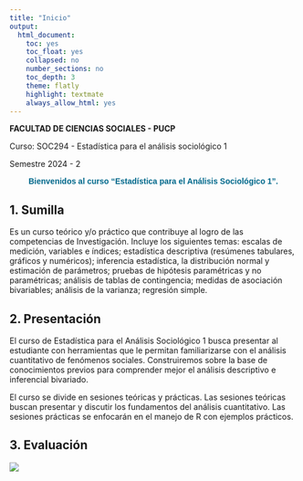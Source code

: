 ```yaml
---
title: "Inicio"
output:
  html_document:
    toc: yes
    toc_float: yes
    collapsed: no
    number_sections: no
    toc_depth: 3
    theme: flatly
    highlight: textmate
    always_allow_html: yes
---
```


**FACULTAD DE CIENCIAS SOCIALES - PUCP**

Curso: SOC294 - Estadística para el análisis sociológico 1

Semestre 2024 - 2

```{=html}
<style>
.custom-text {
  color: #00688B;
  font-family: Helvetica, sans-serif;
  text-align: center;
  font-weight: bold;
  font-size: 24 px;
}
</style>
```
::: custom-text
Bienvenidos al curso "Estadística para el Análisis Sociológico 1".
:::

## 1. Sumilla

Es un curso teórico y/o práctico que contribuye al logro de las competencias de Investigación. Incluye los siguientes temas: escalas de medición, variables e índices; estadística descriptiva (resúmenes tabulares, gráficos y numéricos); inferencia estadística, la distribución normal y estimación de parámetros; pruebas de hipótesis paramétricas y no paramétricas; análisis de tablas de contingencia; medidas de asociación bivariables; análisis de la varianza; regresión simple.

## 2. Presentación

El curso de Estadística para el Análisis Sociológico 1 busca presentar al estudiante con herramientas que le permitan familiarizarse con el análisis cuantitativo de fenómenos sociales. Construiremos sobre la base de conocimientos previos para comprender mejor el análisis descriptivo e inferencial bivariado.

El curso se divide en sesiones teóricas y prácticas. Las sesiones teóricas buscan presentar y discutir los fundamentos del análisis cuantitativo. Las sesiones prácticas se enfocarán en el manejo de R con ejemplos prácticos.

## 3. Evaluación

![](tablaindex.png)
